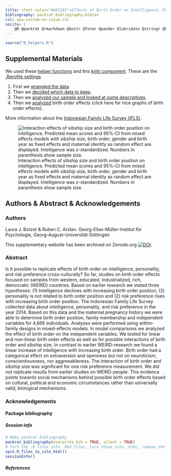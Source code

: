 ```yaml
---
title: <font color="#66C2A5">Effects of Birth Order on Intelligence, Personality, and Risk Preference in an Indonesian Sample</font>
bibliography: packrat_bibliography.bibtex
csl: apa-custom-no-issue.csl
nocite: |
    @R @packrat @rmarkdown @knitr @formr @pander @lubridate @stringr @broom @effects @ggplot2 @tidyr @dplyr @formatR @devtools @haven @GPArotation @psych @lavaan @Hmisc @plyr @apaTables @lme4 @lmerTest @forcats @cowplot @gridExtra
---
```




```r
source("0_helpers.R")
```

<div class="row">

<div class="col-md-5">

## Supplemental Materials
We used these [helper functions](0_helpers.html) and 
this [knitr component](_test_outcome.html). These are the [.Rprofile settings](.Rprofile.html)

1. First we [wrangled the data](1_data_import.html).
2. Then we [decided which data to keep](2_inclusion.html).
3. Then we [analyzed our sample and looked at some descriptives](3_sample_analyses.html).
4. Then we [analyzed](4_analyses.html) birth order effects (click here for nice graphs of birth order effects).

More information about the [Indonesian Family Life Survey (IFLS)](http://www.rand.org/labor/FLS/IFLS.html).

</div>

<div class="col-md-6 col-md-offset-1">
![Interaction effects of sibship size and birth order position on intelligence. Predicted mean scores and 95%-CI from mixed effects models with sibship size, birth order, gender and birth year as fixed effects and maternal identity as random effect are displayed. Intelligence was z-standardized. Numbers in paranthesis show sample size.](4_analyses_files/figure-html/unnamed-chunk-51-1.png)
</div>

</div>
<div class="clearfix"></div>

## Authors & Abstract & Acknowledgements {.tabset .tabset-sticky}

### Authors
Laura J. Botzet & Ruben C. Arslan.
Georg-Elias-Müller-Institut für Psychologie, Georg-August-Universität Göttingen

This supplementary website has been archived on Zenodo.org [![DOI]()]().


### Abstract

Is it possible to replicate effects of birth order on intelligence, personality, and risk preference cross-culturally? So far, studies on birth order effects focused on samples from western, educated, industrialized, rich, democratic (WEIRD) countries. Based on earlier research we stated three hypotheses: (1) Intelligence declines with increasing birth order position, (2) personality is not related to birth order position and (2) risk preference rises with increasing birth order position. The Indonesian Family Life Survey collected data about intelligence, personality, and risk preference in the year 2014. Based on this data and the maternal pregnancy history we were able to determine birth order position, family membership and independent variables for 4,666 individuals. Analyses were performed using within-family designs in mixed-effects models. In model comparisons we analyzed the effect of birth order on the independent variables. We tested for linear and non-linear birth order effects as well as for possible interactions of birth order and sibship size. In contrast to earlier WEIRD-research we found a linear increase of intelligence with increasing birth order. Birth order had a categorical effect on extraversion and openness but not on neuroticism, conscientiousness, nor aggreeableness. The interaction of birth order and sibship size was significant for one risk preference measurement. We did not replicate results from earlier studies on WEIRD-people. This evidence points towards social mechanisms behind possible birth order effects based on cultural, political and economic circumstances rather than universally valid, biological mechanisms.

### Acknowledgements {.active}


#### Package bibliography {.tabset .tabset-sticky}

##### Session info
```r
# Make packrat bibliography
packrat_bibliography(overwrite_bib = TRUE, silent = TRUE)
# Turn the .R files into .Rmd files, turn those into .html, remove the .Rmd files
spin_R_files_to_site_html()
sessionInfo()
```

##### References {.active}




